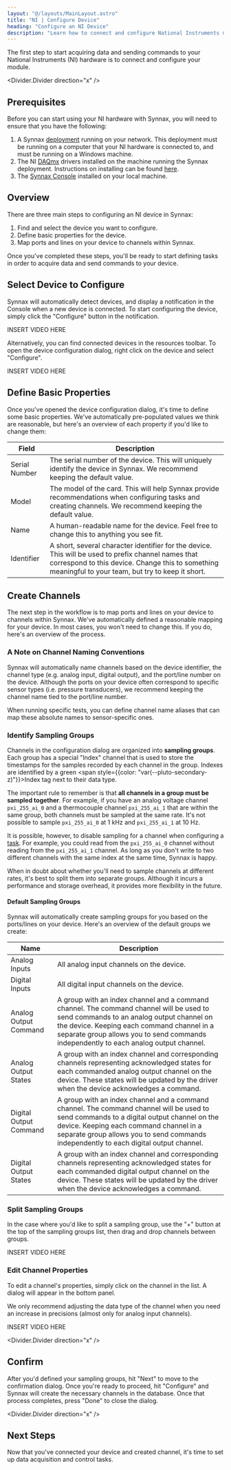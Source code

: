 ```yaml
---
layout: "@/layouts/MainLayout.astro"
title: "NI | Configure Device"
heading: "Configure an NI Device"
description: "Learn how to connect and configure National Instruments modules."
---
```



The first step to start acquiring data and sending commands to your 
National Instruments (NI) hardware is to connect and configure your module.

<Divider.Divider direction="x" />

## Prerequisites

Before you can start using your NI hardware with Synnax, you will need to 
ensure that you have the following:

1. A Synnax [deployment](/reference/cluster/quick-start) running on your
network. This deployment must be running on a computer that your NI hardware is connected
to, and must be running on a Windows machine.
2. The NI [DAQmx](https://www.ni.com/en/support/documentation/supplemental/06/getting-started-with-ni-daqmx--main-page.html)
drivers installed on the machine running the Synnax deployment. Instructions on installing
can be found [here](https://www.ni.com/en/support/downloads/drivers/download.ni-daq-mx.html#532710).
3. The [Synnax Console](/reference/console/get-started) installed on your local
machine.

## Overview

There are three main steps to configuring an NI device in Synnax:

1. Find and select the device you want to configure.
2. Define basic properties for the device.
3. Map ports and lines on your device to channels within Synnax.

Once you've completed these steps, you'll be ready to start defining tasks in order
to acquire data and send commands to your device.

## <StepText level="h2" step={1}>Select Device to Configure</StepText>

Synnax will automatically detect devices, and display a notification in the 
Console when a new device is connected. To start configuring the device,
simply click the "Configure" button in the notification.

INSERT VIDEO HERE

Alternatively, you can find connected devices in the resources toolbar. To 
open the device configuration dialog, right click on the device and select
"Configure".

INSERT VIDEO HERE

## <StepText level="h2" step={2}>Define Basic Properties</StepText>

Once you've opened the device configuration dialog, it's time to define some basic 
properties. We've automatically pre-populated values we think are reasonable, but
here's an overview of each property if you'd like to change them:

<Table>
    <thead>
        <tr>
            <th>Field</th>
            <th>Description</th>
        </tr>
    </thead>
    <tbody>
        <tr>
            <td>Serial Number</td>
            <td>The serial number of the device. This will uniquely identify the 
            device in Synnax. We recommend keeping the default value.</td>
        </tr>
        <tr>
            <td>Model</td>
            <td>The model of the card. This will help Synnax provide recommendations 
            when configuring tasks and creating channels. We recommend keeping the
            default value.</td>
        </tr>
        <tr>
            <td>Name</td>
            <td>A human-readable name for the device. Feel free to change 
            this to anything you see fit.</td>
        </tr>
        <tr>
            <td>Identifier</td>
            <td>A short, several character identifier for the device. This will be used
            to prefix channel names that correspond to this device. Change this to something
            meaningful to your team, but try to keep it short.</td>
        </tr>
    </tbody>
</Table>

## <StepText level="h2" step={3}>Create Channels</StepText>

The next step in the workflow is to map ports and lines on your device to channels 
within Synnax. We've automatically defined a reasonable mapping for your device. In
most cases, you won't need to change this. If you do, here's an overview of the
process.

### A Note on Channel Naming Conventions

Synnax will automatically name channels based on the device identifier, the channel type
(e.g. analog input, digital output), and the port/line number on the device. Although
the ports on your device often correspond to specific sensor types (i.e. pressure transducers),
we recommend keeping the channel name tied to the port/line number.

When running specific tests, you can define channel name aliases that can map these 
absolute names to sensor-specific ones.

### <StepText level="h3" step={3.1}>Identify Sampling Groups</StepText>

Channels in the configuration dialog are organized into **sampling groups**. Each group
has a special "Index" channel that is used to store the timestamps for the samples
recorded by each channel in the group. Indexes are identified by a green 
<span style={{color: "var(--pluto-secondary-z)"}}>Index</span> tag next to their data type.

The important rule to remember is that **all channels in a group must be sampled together**.
For example, if you have an analog voltage channel `pxi_255_ai_0` and a thermocouple channel
`pxi_255_ai_1` that are within the same group, both channels must be sampled at the same rate.
It's not possible to sample `pxi_255_ai_0` at 1 kHz and `pxi_255_ai_1` at 10 Hz. 

It is possible, however, to disable sampling for a channel when configuring a 
[task](/reference/device-drivers/ni/read-task). For example, you could read from the `pxi_255_ai_0` channel without reading from the `pxi_255_ai_1` channel.
As long as you don't write to two different channels with the same index at the same time,
Synnax is happy.

<Note variant="info">
When in doubt about whether you'll need to sample channels at different rates, it's
best to split them into separate groups. Although it incurs a performance and storage 
overhead, it provides more flexibility in the future.
</Note>

#### Default Sampling Groups

Synnax will automatically create sampling groups for you based on the ports/lines on 
your device. Here's an overview of the default groups we create:

<Table>
    <thead>
        <tr>
            <th>Name</th>
            <th>Description</th>
        </tr>
    </thead>
    <tbody>
        <tr>
            <td>Analog Inputs</td>
            <td>All analog input channels on the device.</td>
        </tr>
        <tr>
            <td>Digital Inputs</td>
            <td>All digital input channels on the device.</td>
        </tr>
        <tr>
            <td>Analog Output Command</td>
            <td>A group with an index channel and a command channel. The command channel 
                will be used to send commands to an analog output channel on the device.
                Keeping each command channel in a separate group allows you to send commands
                independently to each analog output channel.</td> 
        </tr>
        <tr>
            <td>Analog Output States</td>
            <td>A group with an index channel and corresponding channels representing
                acknowledged states for each commanded analog output channel on the device. 
                These states will be updated by the driver when the device acknowledges a command.</td>
        </tr>
        <tr>
            <td>Digital Output Command</td>
            <td>A group with an index channel and a command channel. The command channel
            will be used to send commands to a digital output channel on the device. 
            Keeping each command channel in a separate group allows you to send commands
            independently to each digital output channel.</td>
        </tr>
        <tr>
            <td>Digital Output States</td>
            <td>A group with an index channel and corresponding channels representing
                acknowledged states for each commanded digital output channel on the device.
                These states will be updated by the driver when the device acknowledges a command.</td>
        </tr>
    </tbody>
</Table>

### <StepText level="h3" step={3.2}>Split Sampling Groups</StepText>

In the case where you'd like to split a sampling group, use the "+" button at the top
of the sampling groups list, then drag and drop channels between groups.

INSERT VIDEO HERE

### <StepText level="h3" step={3.3}>Edit Channel Properties</StepText>

To edit a channel's properties, simply click on the channel in the list. A dialog will
appear in the bottom panel. 

We only recommend adjusting the data type of the channel when you need an increase
in precisions (almost only for analog input channels). 

INSERT VIDEO HERE

<Divider.Divider direction="x" />

## <StepText level="h2" step={4}>Confirm</StepText>

After you'd defined your sampling groups, hit "Next" to move to the confirmation dialog.
Once you're ready to proceed, hit "Configure" and Synnax will create the necessary
channels in the database. Once that process completes, press "Done" to close the dialog.

<Divider.Divider direction="x" />

## Next Steps

Now that you've connected your device and created channel, it's time to set up data
acquisition and control tasks. 